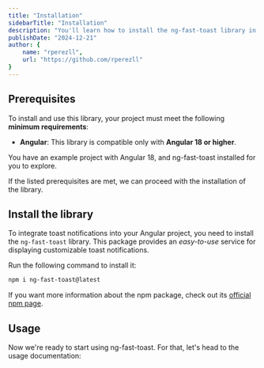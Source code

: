 ```yaml
---
title: "Installation"
sidebarTitle: "Installation"
description: "You'll learn how to install the ng-fast-toast library in your project."
publishDate: "2024-12-21"
author: {
    name: "rperezll",
    url: "https://github.com/rperezll"
}
---
```


## Prerequisites

To install and use this library, your project must meet the following **minimum requirements**:

- **Angular**: This library is compatible only with **Angular 18 or higher**.

<Alert type="info"> You have an example project with Angular 18, and ng-fast-toast installed for you to explore.</Alert>


If the listed prerequisites are met, we can proceed with the installation of the library.

## Install the library

To integrate toast notifications into your Angular project, you need to install the `ng-fast-toast` library. This package provides an *easy-to-use* service for displaying customizable toast notifications.

Run the following command to install it:

```bash
npm i ng-fast-toast@latest
```

<Alert type="info">If you want more information about the npm package, check out its [official npm page](https://www.npmjs.com/package/ng-fast-toast).</Alert>

## Usage

Now we're ready to start using ng-fast-toast. For that, let's head to the usage documentation:

<DocumentCard documentSlug="usage" />

